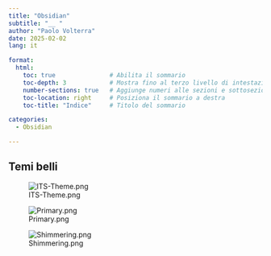 ```yaml
---
title: "Obsidian"
subtitle: "__ "
author: "Paolo Volterra"
date: 2025-02-02
lang: it

format:
  html:
    toc: true               # Abilita il sommario
    toc-depth: 3            # Mostra fino al terzo livello di intestazioni
    number-sections: true   # Aggiunge numeri alle sezioni e sottosezioni
    toc-location: right     # Posiziona il sommario a destra
    toc-title: "Indice"     # Titolo del sommario

categories:
  - Obsidian

---
```




## Temi belli


![ITS-Theme.png](ITS-Theme.png)

![Primary.png](Primary.png)

![Shimmering.png](Shimmering.png)

